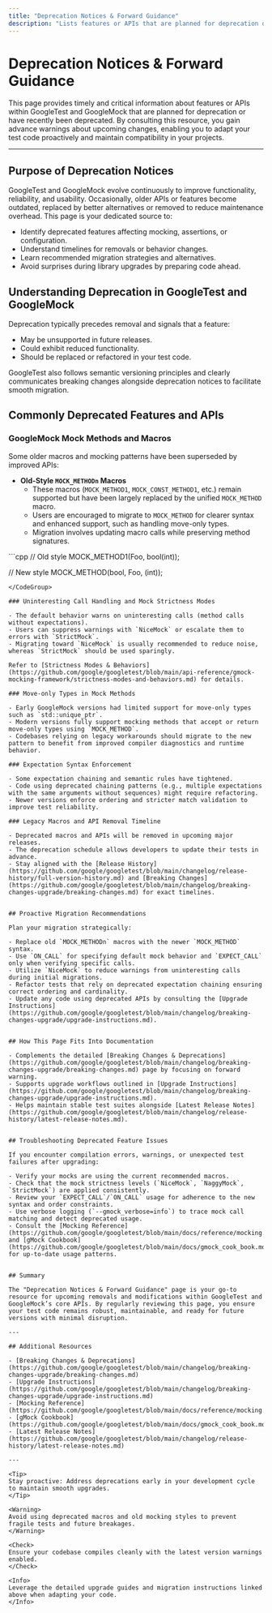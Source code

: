 ```yaml
---
title: "Deprecation Notices & Forward Guidance"
description: "Lists features or APIs that are planned for deprecation or have been recently deprecated. Provides advance warning of upcoming changes and advice on proactive code adaptation."
---
```


# Deprecation Notices & Forward Guidance

This page provides timely and critical information about features or APIs within GoogleTest and GoogleMock that are planned for deprecation or have recently been deprecated. By consulting this resource, you gain advance warnings about upcoming changes, enabling you to adapt your test code proactively and maintain compatibility in your projects.

---

## Purpose of Deprecation Notices

GoogleTest and GoogleMock evolve continuously to improve functionality, reliability, and usability. Occasionally, older APIs or features become outdated, replaced by better alternatives or removed to reduce maintenance overhead. This page is your dedicated source to:

- Identify deprecated features affecting mocking, assertions, or configuration.
- Understand timelines for removals or behavior changes.
- Learn recommended migration strategies and alternatives.
- Avoid surprises during library upgrades by preparing code ahead.


## Understanding Deprecation in GoogleTest and GoogleMock

Deprecation typically precedes removal and signals that a feature:

- May be unsupported in future releases.
- Could exhibit reduced functionality.
- Should be replaced or refactored in your test code.

GoogleTest also follows semantic versioning principles and clearly communicates breaking changes alongside deprecation notices to facilitate smooth migration.


## Commonly Deprecated Features and APIs

### GoogleMock Mock Methods and Macros

Some older macros and mocking patterns have been superseded by improved APIs:

- **Old-Style `MOCK_METHODn` Macros**
  - These macros (`MOCK_METHOD1`, `MOCK_CONST_METHOD1`, etc.) remain supported but have been largely replaced by the unified `MOCK_METHOD` macro.
  - Users are encouraged to migrate to `MOCK_METHOD` for clearer syntax and enhanced support, such as handling move-only types. 
  - Migration involves updating macro calls while preserving method signatures.

<CodeGroup>
```cpp
// Old style
MOCK_METHOD1(Foo, bool(int));

// New style
MOCK_METHOD(bool, Foo, (int));
```
</CodeGroup>

### Uninteresting Call Handling and Mock Strictness Modes

- The default behavior warns on uninteresting calls (method calls without expectations).
- Users can suppress warnings with `NiceMock` or escalate them to errors with `StrictMock`.
- Migrating toward `NiceMock` is usually recommended to reduce noise, whereas `StrictMock` should be used sparingly.

Refer to [Strictness Modes & Behaviors](https://github.com/google/googletest/blob/main/api-reference/gmock-mocking-framework/strictness-modes-and-behaviors.md) for details.

### Move-only Types in Mock Methods

- Early GoogleMock versions had limited support for move-only types such as `std::unique_ptr`.
- Modern versions fully support mocking methods that accept or return move-only types using `MOCK_METHOD`.
- Codebases relying on legacy workarounds should migrate to the new pattern to benefit from improved compiler diagnostics and runtime behavior.

### Expectation Syntax Enforcement

- Some expectation chaining and semantic rules have tightened.
- Code using deprecated chaining patterns (e.g., multiple expectations with the same arguments without sequences) might require refactoring.
- Newer versions enforce ordering and stricter match validation to improve test reliability.

### Legacy Macros and API Removal Timeline

- Deprecated macros and APIs will be removed in upcoming major releases.
- The deprecation schedule allows developers to update their tests in advance.
- Stay aligned with the [Release History](https://github.com/google/googletest/blob/main/changelog/release-history/full-version-history.md) and [Breaking Changes](https://github.com/google/googletest/blob/main/changelog/breaking-changes-upgrade/breaking-changes.md) for exact timelines.


## Proactive Migration Recommendations

Plan your migration strategically:

- Replace old `MOCK_METHODn` macros with the newer `MOCK_METHOD` syntax.
- Use `ON_CALL` for specifying default mock behavior and `EXPECT_CALL` only when verifying specific calls.
- Utilize `NiceMock` to reduce warnings from uninteresting calls during initial migrations.
- Refactor tests that rely on deprecated expectation chaining ensuring correct ordering and cardinality.
- Update any code using deprecated APIs by consulting the [Upgrade Instructions](https://github.com/google/googletest/blob/main/changelog/breaking-changes-upgrade/upgrade-instructions.md).


## How This Page Fits Into Documentation

- Complements the detailed [Breaking Changes & Deprecations](https://github.com/google/googletest/blob/main/changelog/breaking-changes-upgrade/breaking-changes.md) page by focusing on forward warning.
- Supports upgrade workflows outlined in [Upgrade Instructions](https://github.com/google/googletest/blob/main/changelog/breaking-changes-upgrade/upgrade-instructions.md).
- Helps maintain stable test suites alongside [Latest Release Notes](https://github.com/google/googletest/blob/main/changelog/release-history/latest-release-notes.md).


## Troubleshooting Deprecated Feature Issues

If you encounter compilation errors, warnings, or unexpected test failures after upgrading:

- Verify your mocks are using the current recommended macros.
- Check that the mock strictness levels (`NiceMock`, `NaggyMock`, `StrictMock`) are applied consistently.
- Review your `EXPECT_CALL`/`ON_CALL` usage for adherence to the new syntax and order constraints.
- Use verbose logging (`--gmock_verbose=info`) to trace mock call matching and detect deprecated usage.
- Consult the [Mocking Reference](https://github.com/google/googletest/blob/main/docs/reference/mocking.md) and [gMock Cookbook](https://github.com/google/googletest/blob/main/docs/gmock_cook_book.md) for up-to-date usage patterns.


## Summary

The "Deprecation Notices & Forward Guidance" page is your go-to resource for upcoming removals and modifications within GoogleTest and GoogleMock’s core APIs. By regularly reviewing this page, you ensure your test code remains robust, maintainable, and ready for future versions with minimal disruption.

---

## Additional Resources

- [Breaking Changes & Deprecations](https://github.com/google/googletest/blob/main/changelog/breaking-changes-upgrade/breaking-changes.md)
- [Upgrade Instructions](https://github.com/google/googletest/blob/main/changelog/breaking-changes-upgrade/upgrade-instructions.md)
- [Mocking Reference](https://github.com/google/googletest/blob/main/docs/reference/mocking.md)
- [gMock Cookbook](https://github.com/google/googletest/blob/main/docs/gmock_cook_book.md)
- [Latest Release Notes](https://github.com/google/googletest/blob/main/changelog/release-history/latest-release-notes.md)

---

<Tip>
Stay proactive: Address deprecations early in your development cycle to maintain smooth upgrades.
</Tip>

<Warning>
Avoid using deprecated macros and old mocking styles to prevent fragile tests and future breakages.
</Warning>

<Check>
Ensure your codebase compiles cleanly with the latest version warnings enabled.
</Check>

<Info>
Leverage the detailed upgrade guides and migration instructions linked above when adapting your code.
</Info>
